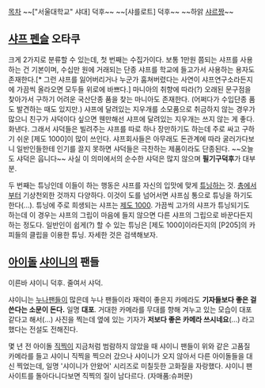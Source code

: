 [[목차]]
~~["서울대학교" 샤대] 덕후~~
~~[샤를로트] 덕후~~ ~~하앍 [[샤를로트 뒤누아|샤르]]짱~~
== [[샤프 펜슬]] 오타쿠  ==
크게 2가지로 분류할 수 있는데, 첫 번째는 수집가이다. 보통 1만원 쯤되는 샤프를 사용하는 건 기본이며, 수십만 원에 거래되는 단종 샤프를 학교에 들고가서 사용하는 용자도 존재한다.[* 그런 샤프를 잃어버리거나 누군가 훔쳐버렸다는 사연이 샤프연구소라든지에 가끔씩 올라오면 모두들 위로에 바쁘다.] 마니아의 취향에 따라(?) 오래된 문구점을 찾아가서 구하기 어려운 국산단종 품을 찾는 마니아도 존재한다. (어쩌다가 수입단종 품도 발견하는 때도 있지만.) 샤프에 달려있는 지우개를 소모품으로 취금하지 않는 경우가 많으니 친구가 샤덕이다 싶으면 웬만해선 샤프에 달려있는 지우개는 쓰지 않는 게 좋다. 화낸다. 그래서 샤덕들은 빌려주는 샤프를 따로 하나 장만하기도 하는데 주로 싸고 구하기 쉬운 [제도 1000]이 많이 쓰인다. 샤프회사들은 아무래도 돈관계에 따라 굴러가다보니 일반인들한테 인기를 끌지 못하면 샤덕들은 극찬하는 제품이라도 단종된다. ~~오늘도 샤덕은 웁니다~~ 사실 이 의미에서의 순수한 샤덕은 많지 않으며 '''필기구덕후'''가 대부분.

두 번째는 튜닝인데 이들이 하는 행동은 샤프를 자신의 입맛에 맞게 [[튜닝]]하는 것. [[총]]에서부터 기상천외한 것까지 다양하다. 이것이 도를 넘어서면 샤프심 통으로 튜닝을 하기도 한다(...). 튜닝에 주로 희생되는 샤프는 [[제도 1000]]. 가끔씩 고가의 샤프가 튜닝되기도 하는데 이 경우는 샤프의 그립이 마음에 들지 않으면 다른 샤프의 그립으로 바꾼다든지 하는 정도다. 일반인이 쉽게(?) 할 수 있는 튜닝은 [제도 1000]이라든지의 [P205]의 카피들의 클립을 이용한 튜닝. 자세한 것은 검색해보자.

== [[아이돌]] [[샤이니]]의 팬들 ==
이른바 샤이니 덕후. 줄여서 샤덕. 

샤이니는 [[누나]]팬들이 많은데 누나 팬들이라 재력이 좋은지 카메라도 '''기자들보다 좋은 걸 쓴다는 소문이 돈다.''' 일명 '''대포'''. 거대한 카메라를 무대를 향해 겨누고 있는 모습이 대포같다고 해서(...) 사진을 찍는데 옆에 있는 기자가 '''저보다 좋은 카메라 쓰시네요'''(...) 라고 했다는 전설도 전해진다. 

몇 년 전 아이돌 [[직찍]]이 지금처럼 범람하지 않았을 때 샤이니 팬들이 위와 같은 고품질 카메라를 들고 샤이니 직찍을 찍으러 갔으나 샤이니가 오지 않아서 다른 아이돌들을 대신 찍었는데, 일명 '샤이니가 안왔어' 시리즈로 미칠듯한 고화질을 자랑했다. 샤이니 팬사이트를 돌아다니다보면 직찍의 질이 남다르다. (자매품:슈퍼문)
